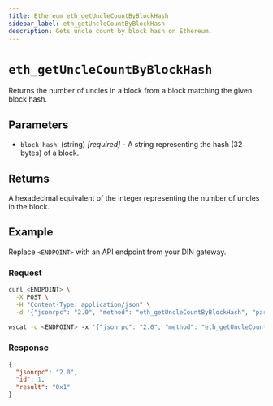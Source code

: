 ```yaml
---
title: Ethereum eth_getUncleCountByBlockHash
sidebar_label: eth_getUncleCountByBlockHash
description: Gets uncle count by block hash on Ethereum.
---
```



# `eth_getUncleCountByBlockHash`


Returns the number of uncles in a block from a block matching the given block hash. 

## Parameters

- `block hash`: (string) _[required]_ - A string representing the hash (32 bytes) of a block.

## Returns

A hexadecimal equivalent of the integer representing the number of uncles in the block.

## Example

Replace `<ENDPOINT>` with an API endpoint from your DIN gateway.

### Request


<Tabs>
  <TabItem value="curl">

```bash
curl <ENDPOINT> \
  -X POST \
  -H "Content-Type: application/json" \
  -d '{"jsonrpc": "2.0", "method": "eth_getUncleCountByBlockHash", "params": ["0xb3b20624f8f0f86eb50dd04688409e5cea4bd02d700bf6e79e9384d47d6a5a35"], "id": 1}'
```

  </TabItem>
  <TabItem value="WSS">

```bash
wscat -c <ENDPOINT> -x '{"jsonrpc": "2.0", "method": "eth_getUncleCountByBlockHash", "params": ["0xb3b20624f8f0f86eb50dd04688409e5cea4bd02d700bf6e79e9384d47d6a5a35"], "id": 1}'
```

  </TabItem>
</Tabs>

### Response


<Tabs>
  <TabItem value="JSON">

```json
{
  "jsonrpc": "2.0",
  "id": 1,
  "result": "0x1"
}
```

  </TabItem>
</Tabs>
